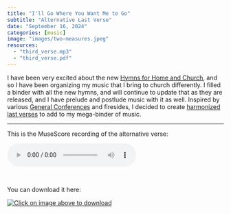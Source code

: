 ```yaml
--- 
title: "I'll Go Where You Want Me to Go" 
subtitle: "Alternative Last Verse" 
date: "September 16, 2024" 
categories: [music] 
image: "images/two-measures.jpeg" 
resources: 
  - "third_verse.mp3"
  - "third_verse.pdf"
---
```


I have been very excited about the new [Hymns for Home and Church](https://www.churchofjesuschrist.org/media/music/collections/hymns-for-home-and-church?lang=eng), and so I have been organizing my music that I bring to church differently. I filled a binder with all the new hymns, and will continue to update that as they are released, and I have prelude and postlude music with it as well. Inspired by various [General Conferences](https://www.youtube.com/watch?v=rP6J5UPSalM) and firesides, I decided to create [harmonized last verses](https://en.wikipedia.org/wiki/Last_verse_harmonisation) to add to my mega-binder of music. 

---

This is the MuseScore recording of the alternative verse:

<audio controls>
<source src="third_verse.mp3" type="audio/mpeg">
</audio> 
\

You can download it here:

[![Click on image above to download](images/two-measures.jpeg)](third_verse.pdf)

